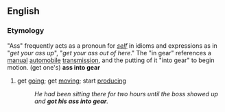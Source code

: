 ==English==
=== Etymology ===
"Ass" frequently acts as a pronoun for ''[[self]]'' in idioms and expressions as in "''get your ass up''", "''get your ass out of here''."  The "in gear" references a [[manual]] [[automobile]] [[transmission]], and the putting of it "into gear" to begin motion.
{{idiom2}}
(get one's) '''ass into gear'''
# get [[going]]; get [[moving]]; start [[producing]]
#: ''He had been sitting there for two hours until the boss showed up and '''got his ass into gear'''.''
